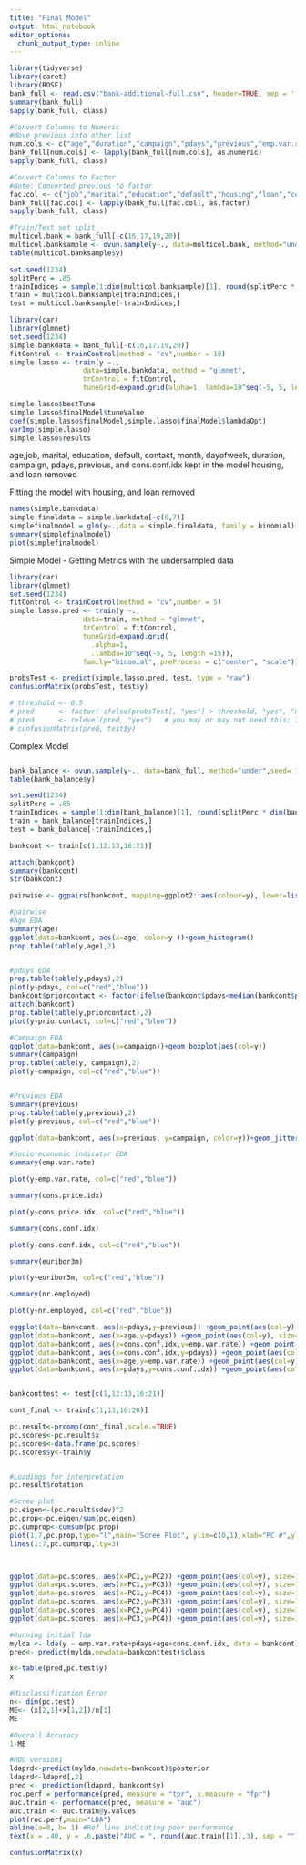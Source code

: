 ```yaml
---
title: "Final Model"
output: html_notebook
editor_options: 
  chunk_output_type: inline
---
```


```r
library(tidyverse)
library(caret)
library(ROSE)
bank_full <- read.csv("bank-additional-full.csv", header=TRUE, sep = ';')
summary(bank_full)
sapply(bank_full, class)

#Convert Columns to Numeric
#Move previous into other list 
num.cols <- c("age","duration","campaign","pdays","previous","emp.var.rate","cons.price.idx","cons.conf.idx","euribor3m","nr.employed")
bank_full[num.cols] <- lapply(bank_full[num.cols], as.numeric)
sapply(bank_full, class)

#Convert Columns to Factor
#Note: Converted previous to factor
fac.col <- c("job","marital","education","default","housing","loan","contact","month","day_of_week", "poutcome","y","previous")
bank_full[fac.col] <- lapply(bank_full[fac.col], as.factor)
sapply(bank_full, class)
```

```r
#Train/Test set split
multicol.bank = bank_full[-c(16,17,19,20)]
multicol.banksample <- ovun.sample(y~., data=multicol.bank, method="under",seed= 1234)$data
table(multicol.banksample$y)

set.seed(1234)
splitPerc = .85
trainIndices = sample(1:dim(multicol.banksample)[1], round(splitPerc * dim(multicol.banksample)[1]))
train = multicol.banksample[trainIndices,]
test = multicol.banksample[-trainIndices,]
```

```r
library(car)
library(glmnet)
set.seed(1234)
simple.bankdata = bank_full[-c(16,17,19,20)]
fitControl <- trainControl(method = "cv",number = 10)
simple.lasso <- train(y ~.,
                  data=simple.bankdata, method = "glmnet", 
                  trControl = fitControl,
                  tuneGrid=expand.grid(alpha=1, lambda=10^seq(-5, 5, length = 50)), family="binomial", preProcess = c("center", "scale"))

simple.lasso$bestTune
simple.lasso$finalModel$tuneValue
coef(simple.lasso$finalModel,simple.lasso$finalModel$lambdaOpt)
varImp(simple.lasso)
simple.lasso$results
```
age,job, marital, education, default, contact, month, dayofweek, duration, campaign, pdays, previous, and cons.conf.idx kept in the model
housing, and loan removed

Fitting the model with housing, and loan removed
```r
names(simple.bankdata)
simple.finaldata = simple.bankdata[-c(6,7)]
simplefinalmodel = glm(y~.,data = simple.finaldata, family = binomial)
summary(simplefinalmodel)
plot(simplefinalmodel)
```

Simple Model - Getting Metrics with the undersampled data
```r
library(car)
library(glmnet)
set.seed(1234)
fitControl <- trainControl(method = "cv",number = 5)
simple.lasso.pred <- train(y ~.,
                  data=train, method = "glmnet", 
                  trControl = fitControl,
                  tuneGrid=expand.grid(
                    .alpha=1,
                    .lambda=10^seq(-5, 5, length =15)),
                  family="binomial", preProcess = c("center", "scale"))

probsTest <- predict(simple.lasso.pred, test, type = "raw")
confusionMatrix(probsTest, test$y)

# threshold <- 0.5
# pred      <- factor( ifelse(probsTest[, "yes"] > threshold, "yes", "no") )
# pred      <- relevel(pred, "yes")   # you may or may not need this; I did
# confusionMatrix(pred, test$y)
```

Complex Model
```r

```


```r
bank_balance <- ovun.sample(y~., data=bank_full, method="under",seed= 1234)$data
table(bank_balance$y)

set.seed(1234)
splitPerc = .85
trainIndices = sample(1:dim(bank_balance)[1], round(splitPerc * dim(bank_balance)[1]))
train = bank_balance[trainIndices,]
test = bank_balance[-trainIndices,]
```

```r

bankcont <- train[c(1,12:13,16:21)]

attach(bankcont)
summary(bankcont)
str(bankcont)

pairwise <- ggpairs(bankcont, mapping=ggplot2::aes(colour=y), lower=list(continuous=wrap("points", size=.5)), progress=FALSE)

#pairwise
#Age EDA
summary(age)
ggplot(data=bankcont, aes(x=age, color=y ))+geom_histogram()
prop.table(table(y,age),2)


#pdays EDA
prop.table(table(y,pdays),2)
plot(y~pdays, col=c("red","blue"))
bankcont$priorcontact <- factor(ifelse(bankcont$pdays<median(bankcont$pdays),1, 0))
attach(bankcont)
prop.table(table(y,priorcontact),2)
plot(y~priorcontact, col=c("red","blue"))

#Campaign EDA
ggplot(data=bankcont, aes(x=campaign))+geom_boxplot(aes(col=y))
summary(campaign)
prop.table(table(y, campaign),2)
plot(y~campaign, col=c("red","blue"))


#Previous EDA
summary(previous)
prop.table(table(y,previous),2)
plot(y~previous, col=c("red","blue"))

ggplot(data=bankcont, aes(x=previous, y=campaign, color=y))+geom_jitter(width=1, size=1)

#Socio-economic indicator EDA
summary(emp.var.rate)

plot(y~emp.var.rate, col=c("red","blue"))

summary(cons.price.idx)

plot(y~cons.price.idx, col=c("red","blue"))

summary(cons.conf.idx)

plot(y~cons.conf.idx, col=c("red","blue"))

summary(euribor3m)

plot(y~euribor3m, col=c("red","blue"))

summary(nr.employed)

plot(y~nr.employed, col=c("red","blue"))

eggplot(data=bankcont, aes(x=pdays,y=previous)) +geom_point(aes(col=y), size=1)+ggtitle("Scatterplots for predictor separation checks")
ggplot(data=bankcont, aes(x=age,y=pdays)) +geom_point(aes(col=y), size=1)+ggtitle("Scatterplots for predictor separation checks")
ggplot(data=bankcont, aes(x=cons.conf.idx,y=emp.var.rate)) +geom_point(aes(col=y), size=1)+ggtitle("Scatterplot for predictor separation checks")
ggplot(data=bankcont, aes(x=cons.conf.idx,y=pdays)) +geom_point(aes(col=y), size=1)+ggtitle("Scatterplot for predictor separation checks")
ggplot(data=bankcont, aes(x=age,y=emp.var.rate)) +geom_point(aes(col=y), size=1)+ggtitle("Scatterplot for predictor separation checks")
ggplot(data=bankcont, aes(x=pdays,y=cons.conf.idx)) +geom_point(aes(col=y), size=1)+ggtitle("Scatterplot for predictor separation checks")


bankconttest <- test[c(1,12:13,16:21)]

```

```r

cont_final <- train[c(1,13,16:20)]

pc.result<-prcomp(cont_final,scale.=TRUE)
pc.scores<-pc.result$x
pc.scores<-data.frame(pc.scores)
pc.scores$y<-train$y


#Loadings for interpretation
pc.result$rotation

#Scree plot
pc.eigen<-(pc.result$sdev)^2
pc.prop<-pc.eigen/sum(pc.eigen)
pc.cumprop<-cumsum(pc.prop)
plot(1:7,pc.prop,type="l",main="Scree Plot", ylim=c(0,1),xlab="PC #",ylab="Proportion of Variation")
lines(1:7,pc.cumprop,lty=3)



ggplot(data=pc.scores, aes(x=PC1,y=PC2)) +geom_point(aes(col=y), size=1)+ggtitle("PCA of Opening account")
ggplot(data=pc.scores, aes(x=PC1,y=PC3)) +geom_point(aes(col=y), size=1)+ggtitle("PCA of Opening account")
ggplot(data=pc.scores, aes(x=PC1,y=PC4)) +geom_point(aes(col=y), size=1)+ggtitle("PCA of Opening account")
ggplot(data=pc.scores, aes(x=PC2,y=PC3)) +geom_point(aes(col=y), size=1)+ggtitle("PCA of Opening account")
ggplot(data=pc.scores, aes(x=PC2,y=PC4)) +geom_point(aes(col=y), size=1)+ggtitle("PCA of Opening account")
ggplot(data=pc.scores, aes(x=PC3,y=PC4)) +geom_point(aes(col=y), size=1)+ggtitle("PCA of Opening account")
```

```r
#Running initial lda
mylda <- lda(y ~ emp.var.rate+pdays+age+cons.conf.idx, data = bankcont)
pred<- predict(mylda,newdata=bankconttest)$class

x<-table(pred,pc.test$y)
x

#Misclassification Error
n<- dim(pc.test)
ME<- (x[2,1]+x[1,2])/n[1]
ME

#Overall Accuracy
1-ME

#ROC version1
ldaprd<-predict(mylda,newdate=bankcont)$posterior
ldaprd<-ldaprd[,2]
pred <- prediction(ldaprd, bankcont$y)
roc.perf = performance(pred, measure = "tpr", x.measure = "fpr")
auc.train <- performance(pred, measure = "auc")
auc.train <- auc.train@y.values
plot(roc.perf,main="LDA")
abline(a=0, b= 1) #Ref line indicating poor performance
text(x = .40, y = .6,paste("AUC = ", round(auc.train[[1]],3), sep = ""))

confusionMatrix(x)
```

